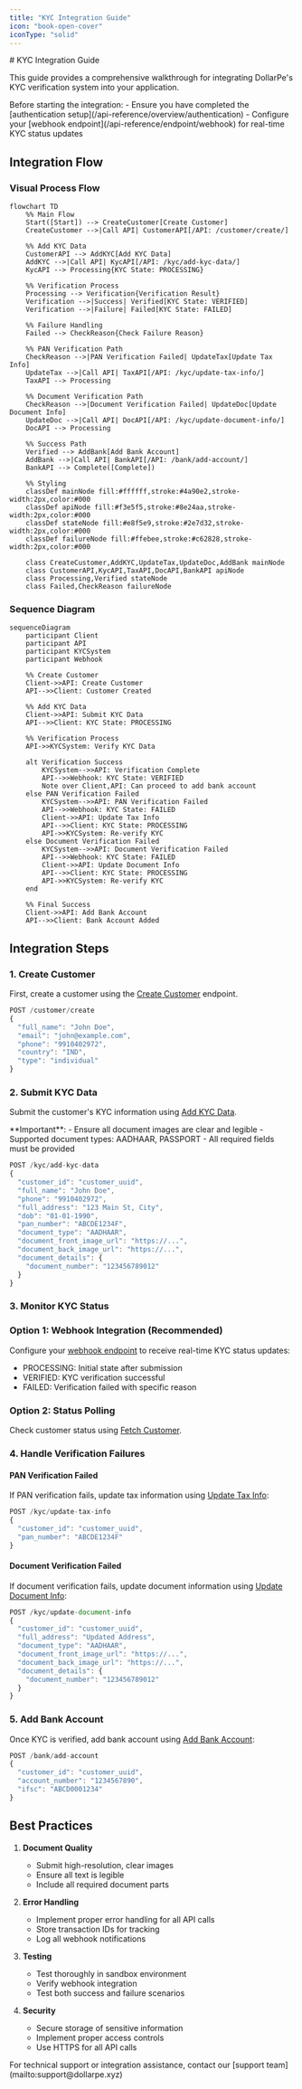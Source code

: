 ```yaml
---
title: "KYC Integration Guide"
icon: "book-open-cover"
iconType: "solid"
---
```


<Highlight>
  # KYC Integration Guide
</Highlight>

This guide provides a comprehensive walkthrough for integrating DollarPe's KYC verification system into your application.

<Note>
Before starting the integration:
- Ensure you have completed the [authentication setup](/api-reference/overview/authentication)
- Configure your [webhook endpoint](/api-reference/endpoint/webhook) for real-time KYC status updates
</Note>

## Integration Flow

### Visual Process Flow

```mermaid
flowchart TD
    %% Main Flow
    Start([Start]) --> CreateCustomer[Create Customer]
    CreateCustomer -->|Call API| CustomerAPI[/API: /customer/create/]
    
    %% Add KYC Data
    CustomerAPI --> AddKYC[Add KYC Data]
    AddKYC -->|Call API| KycAPI[/API: /kyc/add-kyc-data/]
    KycAPI --> Processing{KYC State: PROCESSING}
    
    %% Verification Process
    Processing --> Verification{Verification Result}
    Verification -->|Success| Verified[KYC State: VERIFIED]
    Verification -->|Failure| Failed[KYC State: FAILED]
    
    %% Failure Handling
    Failed --> CheckReason{Check Failure Reason}
    
    %% PAN Verification Path
    CheckReason -->|PAN Verification Failed| UpdateTax[Update Tax Info]
    UpdateTax -->|Call API| TaxAPI[/API: /kyc/update-tax-info/]
    TaxAPI --> Processing
    
    %% Document Verification Path
    CheckReason -->|Document Verification Failed| UpdateDoc[Update Document Info]
    UpdateDoc -->|Call API| DocAPI[/API: /kyc/update-document-info/]
    DocAPI --> Processing
    
    %% Success Path
    Verified --> AddBank[Add Bank Account]
    AddBank -->|Call API| BankAPI[/API: /bank/add-account/]
    BankAPI --> Complete([Complete])

    %% Styling
    classDef mainNode fill:#ffffff,stroke:#4a90e2,stroke-width:2px,color:#000
    classDef apiNode fill:#f3e5f5,stroke:#8e24aa,stroke-width:2px,color:#000
    classDef stateNode fill:#e8f5e9,stroke:#2e7d32,stroke-width:2px,color:#000
    classDef failureNode fill:#ffebee,stroke:#c62828,stroke-width:2px,color:#000

    class CreateCustomer,AddKYC,UpdateTax,UpdateDoc,AddBank mainNode
    class CustomerAPI,KycAPI,TaxAPI,DocAPI,BankAPI apiNode
    class Processing,Verified stateNode
    class Failed,CheckReason failureNode
```

### Sequence Diagram

```mermaid
sequenceDiagram
    participant Client
    participant API
    participant KYCSystem
    participant Webhook

    %% Create Customer
    Client->>API: Create Customer
    API-->>Client: Customer Created

    %% Add KYC Data
    Client->>API: Submit KYC Data
    API-->>Client: KYC State: PROCESSING
    
    %% Verification Process
    API->>KYCSystem: Verify KYC Data
    
    alt Verification Success
        KYCSystem-->>API: Verification Complete
        API-->>Webhook: KYC State: VERIFIED
        Note over Client,API: Can proceed to add bank account
    else PAN Verification Failed
        KYCSystem-->>API: PAN Verification Failed
        API-->>Webhook: KYC State: FAILED
        Client->>API: Update Tax Info
        API-->>Client: KYC State: PROCESSING
        API->>KYCSystem: Re-verify KYC
    else Document Verification Failed
        KYCSystem-->>API: Document Verification Failed
        API-->>Webhook: KYC State: FAILED
        Client->>API: Update Document Info
        API-->>Client: KYC State: PROCESSING
        API->>KYCSystem: Re-verify KYC
    end

    %% Final Success
    Client->>API: Add Bank Account
    API-->>Client: Bank Account Added
```

## Integration Steps

### 1. Create Customer

First, create a customer using the [Create Customer](/api-reference/endpoint/customer/create) endpoint.

```javascript
POST /customer/create
{
  "full_name": "John Doe",
  "email": "john@example.com",
  "phone": "9910402972",
  "country": "IND",
  "type": "individual"
}
```

### 2. Submit KYC Data

Submit the customer's KYC information using [Add KYC Data](/api-reference/endpoint/kyc/add-kyc-data).

<Warning>
**Important**: 
- Ensure all document images are clear and legible
- Supported document types: AADHAAR, PASSPORT
- All required fields must be provided
</Warning>

```javascript
POST /kyc/add-kyc-data
{
  "customer_id": "customer_uuid",
  "full_name": "John Doe",
  "phone": "9910402972",
  "full_address": "123 Main St, City",
  "dob": "01-01-1990",
  "pan_number": "ABCDE1234F",
  "document_type": "AADHAAR",
  "document_front_image_url": "https://...",
  "document_back_image_url": "https://...",
  "document_details": {
    "document_number": "123456789012"
  }
}
```

### 3. Monitor KYC Status

### Option 1: Webhook Integration (Recommended)
Configure your [webhook endpoint](/api-reference/endpoint/webhook) to receive real-time KYC status updates:
- PROCESSING: Initial state after submission
- VERIFIED: KYC verification successful
- FAILED: Verification failed with specific reason

### Option 2: Status Polling
Check customer status using [Fetch Customer](/api-reference/endpoint/customer/{customer_id}).

### 4. Handle Verification Failures

#### PAN Verification Failed
If PAN verification fails, update tax information using [Update Tax Info](/api-reference/endpoint/kyc/update-tax-info):

```javascript
POST /kyc/update-tax-info
{
  "customer_id": "customer_uuid",
  "pan_number": "ABCDE1234F"
}
```

#### Document Verification Failed
If document verification fails, update document information using [Update Document Info](/api-reference/endpoint/kyc/update-document-info):

```javascript
POST /kyc/update-document-info
{
  "customer_id": "customer_uuid",
  "full_address": "Updated Address",
  "document_type": "AADHAAR",
  "document_front_image_url": "https://...",
  "document_back_image_url": "https://...",
  "document_details": {
    "document_number": "123456789012"
  }
}
```

### 5. Add Bank Account

Once KYC is verified, add bank account using [Add Bank Account](/api-reference/endpoint/bank/add-account):

```javascript
POST /bank/add-account
{
  "customer_id": "customer_uuid",
  "account_number": "1234567890",
  "ifsc": "ABCD0001234"
}
```

## Best Practices

1. **Document Quality**
   - Submit high-resolution, clear images
   - Ensure all text is legible
   - Include all required document parts

2. **Error Handling**
   - Implement proper error handling for all API calls
   - Store transaction IDs for tracking
   - Log all webhook notifications

3. **Testing**
   - Test thoroughly in sandbox environment
   - Verify webhook integration
   - Test both success and failure scenarios

4. **Security**
   - Secure storage of sensitive information
   - Implement proper access controls
   - Use HTTPS for all API calls

<Note>
For technical support or integration assistance, contact our [support team](mailto:support@dollarpe.xyz)
</Note>
